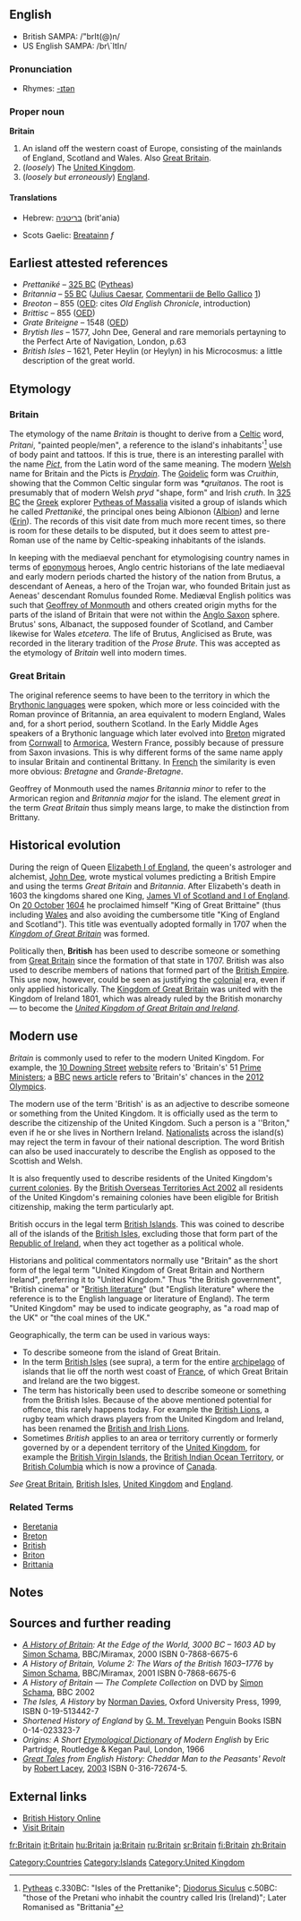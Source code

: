 ==English==
*British SAMPA: /"brIt(@)n/
*US English SAMPA: /br\`ItIn/

===Pronunciation===
*Rhymes: [[Rhymes:English:-ɪtən|-ɪtən]]

===Proper noun===
'''Britain'''
#An island off the western coast of Europe, consisting of the mainlands of England, Scotland and Wales. Also [[Great Britain]].
#(''loosely'') The [[United Kingdom]].
#(''loosely but erroneously'') [[England]].

====Translations====
{{top}}
*Hebrew: [[בריטניה]] (brit'ania) 
{{mid}}
*Scots Gaelic: [[Breatainn]] ''f''
{{bottom}}

== Earliest attested references ==
* ''Prettaniké'' &ndash; [[325 BC]] ([[Pytheas]])
* ''Britannia'' &ndash; [[55 BC]] ([[Julius Caesar]], [[Commentarii de Bello Gallico]] [http://digilander.libero.it/jackdanielspl/Cesare/gallico/liber_3.htm])
* ''Breoton'' &ndash; 855 ([[Oxford English Dictionary|OED]]: cites ''Old English Chronicle'', introduction)
* ''Brittisc'' &ndash; 855 ([[Oxford English Dictionary|OED]])
* ''Grate Briteigne'' &ndash; 1548 ([[Oxford English Dictionary|OED]])
* ''Brytish Iles'' &ndash; 1577, John Dee, General and rare memorials pertayning to the Perfect Arte of Navigation, London, p.63 
* ''British Isles'' &ndash; 1621, Peter Heylin (or Heylyn) in his Microcosmus: a little description of the great world.
<!-- Note:Please do not reinsert anything from this section until it has an undisputed reference. Wikipedia pages are not references. One website/book that contradicts everything else written on the subject does not count as a reference, unless we mention the alternative views too. Suggest references on talk first please. Note end-->
== Etymology ==
===Britain===
The etymology of the name ''Britain'' is thought to derive from a [[Celtic languages|Celtic]] word, ''Pritani'', "painted people/men", a reference to the island's inhabitants'<ref>[[Pytheas]] c.330BC: "Isles of the Prettanike"; [[Diodorus Siculus]] c.50BC: "those of the Pretani who inhabit the country called Iris (Ireland)"; Later Romanised as "Brittania"</ref> use of body paint and tattoos. If this is true, there is an interesting parallel with the name ''[[Pict]]'', from the Latin word of the same meaning. The modern [[Welsh language|Welsh]] name for Britain and the Picts is ''[[Prydain]]''. The [[Goidelic]] form was ''Cruithin'', showing that the Common Celtic singular form was ''*qruitanos''. The root is presumably that of modern Welsh ''pryd'' "shape, form" and Irish ''cruth''.
In [[325 BC]] the [[Greece|Greek]] explorer [[Pytheas|Pytheas of Massalia]] visited a group of islands which he called ''Prettaniké'', the principal ones being Albionon ([[Albion]]) and Ierne ([[Erin]]). The records of this visit date from much more recent times, so there is room for these details to be disputed, but it does seem to attest pre-Roman use of the name by Celtic-speaking inhabitants of the islands.

In keeping with the mediaeval penchant for etymologising country names in terms of [[eponym]]ous heroes, Anglo centric historians of the late mediaeval and early modern periods charted the history of the nation from Brutus, a descendant of Aeneas, a hero of the Trojan war, who founded Britain just as Aeneas' descendant Romulus founded Rome. Mediæval English politics  was such that [[Geoffrey of Monmouth]] and others created origin myths for the parts of the island of Britain that were not within the [[Anglo-Saxons|Anglo Saxon]] sphere. Brutus' sons, Albanact, the supposed founder of Scotland, and Camber likewise for Wales ''etcetera''. The life of Brutus, Anglicised as Brute, was recorded in the literary tradition of the ''Prose Brute''. This was accepted as the etymology of ''Britain'' well into modern times.

===Great Britain===
The original reference seems to have been to the territory in which the [[Brythonic languages]] were spoken, which more or less coincided with the Roman province of Britannia, an area equivalent to modern England, Wales and, for a short period, southern Scotland. In the Early Middle Ages speakers of a Brythonic language which later evolved into [[Brittany|Breton]] migrated from [[Cornwall]] to [[Armorica]], Western France, possibly because of pressure from Saxon invasions. This is why different forms of the same name apply to insular Britain and continental Brittany. In [[French language|French]] the similarity is even more obvious: ''Bretagne'' and ''Grande-Bretagne''. 

Geoffrey of Monmouth used the names ''Britannia minor'' to refer to the Armorican region and ''Britannia major'' for the island. The element ''great'' in the term ''Great Britain'' thus simply means large, to make the distinction from Brittany.

== Historical evolution ==
During the reign of Queen [[Elizabeth I of England]], the queen's astrologer and alchemist, [[John Dee]], wrote mystical volumes predicting a British Empire and using the terms ''Great Britain'' and ''Britannia''. After Elizabeth's death in 1603 the kingdoms shared one King, [[James I of England|James VI of Scotland and I of England]]. On [[20 October]] [[1604]] he proclaimed himself "King of Great Brittaine" (thus including [[Wales]] and also avoiding the cumbersome title "King of England and Scotland"). This title was eventually adopted formally in 1707 when the ''[[Kingdom of Great Britain]]'' was formed. 

Politically then, '''British''' has been used to describe someone or something from [[Great Britain]] since the formation of that state in 1707. British was also used to describe members of nations that formed part of the [[British Empire]]. This use now, however, could be seen as justifying the [[colonialism|colonial]] era, even if only applied historically.
The [[Kingdom of Great Britain]] was united with the Kingdom of Ireland 1801, which was already ruled by the British monarchy &mdash; to become the ''[[United Kingdom of Great Britain and Ireland]]''.
{{Main article|United Kingdom of Great Britain and Ireland}}

== Modern use ==
''Britain'' is commonly used to refer to the modern United Kingdom. For example, the [[10 Downing Street]] [http://www.number-10.gov.uk/output/Page39.asp  website] refers to 'Britain's' 51 [[Prime Ministers]]; a [[BBC]] [http://news.bbc.co.uk/1/hi/uk_politics/4713676.stm  news article] refers to 'Britain's' chances in the [[2012 Olympics]].

The modern use of the term 'British' is as an adjective to describe someone or something from the United Kingdom.  It is officially used as the term to describe the citizenship of the United Kingdom.  Such a person is a ''Briton," even if he or she lives in Northern Ireland. [[Nationalists]] across the island(s) may reject the term in favour of their national description. The word British can also be used inaccurately to describe the English as opposed to the Scottish and Welsh.

It is also frequently used to describe residents of the United Kingdom's [[British Overseas Territory|current colonies]]. By the [[British Overseas Territories Act 2002]] all residents of the United Kingdom's remaining colonies have been eligible for British citizenship, making the term particularly apt.

British occurs in the legal term [[British Islands]]. This was coined to describe all of the islands of the [[British Isles]], excluding those that form part of the [[Republic of Ireland]], when they act together as a political whole. 

Historians and political commentators normally use "Britain" as the short form of the legal term "United Kingdom of Great Britain and Northern Ireland", preferring it to "United Kingdom."  Thus "the British government", "British cinema" or "[[British literature]]" (but "English literature" where the reference is to the English language or literature of England).  The term "United Kingdom" may be used to indicate geography, as "a road map of the UK" or "the coal mines of the UK."

Geographically, the term can be used in various ways:
* To describe someone from the island of Great Britain.
* In the term [[British Isles]] (see supra), a term for the entire [[archipelago]] of islands that lie off the north west coast of [[France]], of which Great Britain and Ireland are the two biggest. 
* The term has historically been used to describe someone or something from the British Isles. Because of the above mentioned potential for offence, this rarely happens today. For example the [[British Lions]], a rugby team which draws players from the United Kingdom and Ireland, has been renamed the [[British and Irish Lions]].
* Sometimes ''British'' applies to an area or territory currently or formerly governed by or a dependent territory of the [[United Kingdom]], for example the [[British Virgin Islands]], the [[British Indian Ocean Territory]], or [[British Columbia]] which is now a province of [[Canada]].

''See'' [[Great Britain]], [[British Isles]], [[United Kingdom]] and [[England]].

===Related Terms===
*[[Beretania]]
*[[Breton]]
*[[British]]
*[[Briton]]
*[[Brittania]]

==Notes==
<div class="references-small">
<references/>
</div>

== Sources and further reading ==
{{Wikisource1911Enc|Britain}}
* <cite>[[A History of Britain]]: At the Edge of the World, 3000 BC – 1603 AD</cite> by [[Simon Schama]], BBC/Miramax, 2000 ISBN 0-7868-6675-6
* <cite>A History of Britain, Volume 2: The Wars of the British 1603–1776</cite> by [[Simon Schama]], BBC/Miramax, 2001 ISBN 0-7868-6675-6
* <cite>A History of Britain — The Complete Collection</cite> on DVD by [[Simon Schama]], BBC 2002
* <cite>The Isles, A History</cite> by [[Norman Davies]], Oxford University Press, 1999, ISBN 0-19-513442-7
* <cite>Shortened History of England</cite> by [[George Macaulay Trevelyan|G. M. Trevelyan]] Penguin Books ISBN 0-14-023323-7 
* <cite>Origins: A Short [[Etymological Dictionary]] of Modern English</cite> by Eric Partridge, Routledge & Kegan Paul, London, 1966
* <cite>[http://www.amazon.co.uk/gp/reader/0316726745?p=S00O  Great Tales] from English History: Cheddar Man to the Peasants' Revolt</cite> by [[Robert Lacey]], [[2003]] ISBN 0-316-72674-5.

== External links ==
* [http://www.british-history.ac.uk/ British History Online]
*[http://www.visitbritain.com/VB3-en-GB/index.aspx Visit Britain]


[[Category:Countries]]
[[Category:Islands]]
[[Category:United Kingdom]]

[[fr:Britain]]
[[it:Britain]]
[[hu:Britain]]
[[ja:Britain]]
[[ru:Britain]]
[[sr:Britain]]
[[fi:Britain]]
[[zh:Britain]]